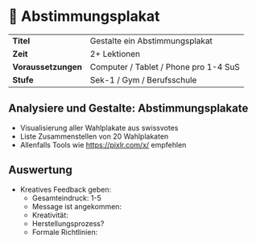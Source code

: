 # 📢 Abstimmungsplakat

|                     |                                       |
| ------------------- | ------------------------------------- |
| **Titel**           | Gestalte ein Abstimmungsplakat        |
| **Zeit**            | 2+ Lektionen                          |
| **Voraussetzungen** | Computer / Tablet / Phone pro 1-4 SuS |
| **Stufe**           | Sek-1 / Gym / Berufsschule            |

## Analysiere und Gestalte: Abstimmungsplakate

- Visualisierung aller Wahlplakate aus swissvotes
- Liste Zusammenstellen von 20 Wahlplakaten
- Allenfalls Tools wie https://pixlr.com/x/ empfehlen

## Auswertung

- Kreatives Feedback geben:
  - Gesamteindruck: 1-5
  - Message ist angekommen:
  - Kreativität:
  - Herstellungsprozess?
  - Formale Richtlinien:
